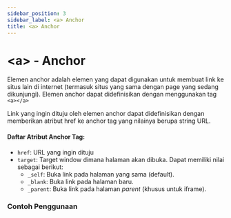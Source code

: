 ```yaml
---
sidebar_position: 3
sidebar_label: <a> Anchor
title: <a> Anchor
---
```



# &lt;a&gt; - Anchor
Elemen anchor adalah elemen yang dapat digunakan untuk membuat link ke situs lain di internet (termasuk situs yang sama dengan page yang sedang dikunjungi). Elemen anchor dapat didefinisikan dengan menggunakan tag `<a></a>`

Link yang ingin dituju oleh elemen anchor dapat didefinisikan dengan memberikan atribut href ke anchor tag yang nilainya berupa string URL.

#### Daftar Atribut Anchor Tag:
- `href`: URL yang ingin dituju
- `target`: Target window dimana halaman akan dibuka. Dapat memiliki nilai sebagai berikut:
  - `_self`: Buka link pada halaman yang sama (default).
  - `_blank`: Buka link pada halaman baru.
  - `_parent`: Buka link pada halaman *parent* (khusus untuk iframe).

### Contoh Penggunaan
<Tabs>
    <TabItem value="example1" label="Elemen teks sebagai link" default>
        <CodeEditor defaultValue={anchorExample1} />
    </TabItem>
    <TabItem value="example2" label="Elemen non-teks sebagai link">
        <CodeEditor defaultValue={anchorExample2} />
    </TabItem>
</Tabs>
 
